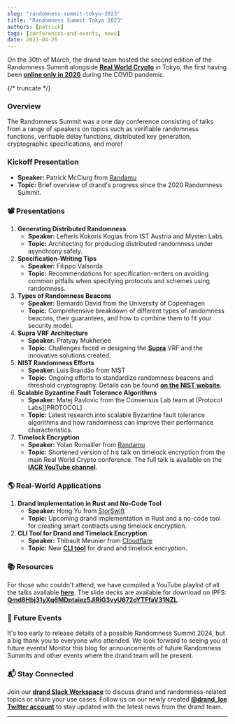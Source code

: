 ```yaml
---
slug: "randomness-summit-tokyo-2023"
title: "Randomness Summit Tokyo 2023"
authors: [patrick]
tags: [conferences-and-events, news]
date: 2023-04-26
---
```


On the 30th of March, the drand team hosted the second edition of the Randomness Summit alongside [**Real World Crypto**](https://rwc.iacr.org/) in Tokyo, the first having been [**online only in 2020**](https://randomness2020.com/) during the COVID pandemic.

{/* truncate */}

### Overview

The Randomness Summit was a one day conference consisting of talks from a range of speakers on topics such as verifiable randomness functions, verifiable delay functions, distributed key generation, cryptographic specifications, and more!

### Kickoff Presentation

- **Speaker:** Patrick McClurg from [Randamu](https://randa.mu/)
- **Topic:** Brief overview of drand's progress since the 2020 Randomness Summit.

### 📽️ Presentations

1. **Generating Distributed Randomness**
    - **Speaker:** Lefteris Kokoris Kogias from IST Austria and Mysten Labs
    - **Topic:** Architecting for producing distributed randomness under asynchrony safely.
2. **Specification-Writing Tips**
    - **Speaker:** Filippo Valsorda
    - **Topic:** Recommendations for specification-writers on avoiding common pitfalls when specifying protocols and schemes using randomness.
3. **Types of Randomness Beacons**
    - **Speaker:** Bernardo David from the University of Copenhagen
    - **Topic:** Comprehensive breakdown of different types of randomness beacons, their guarantees, and how to combine them to fit your security model.
4. **Supra VRF Architecture**
    - **Speaker:** Pratyay Mukherjee
    - **Topic:** Challenges faced in designing the [**Supra**](https://supraoracles.com/) VRF and the innovative solutions created.
5. **NIST Randomness Efforts**
    - **Speaker:** Luis Brandão from NIST
    - **Topic:** Ongoing efforts to standardize randomness beacons and threshold cryptography. Details can be found [**on the NIST website**](https://csrc.nist.gov/projects/interoperable-randomness-beacons).
6. **Scalable Byzantine Fault Tolerance Algorithms**
    - **Speaker:** Matej Pavlovic from the Consensus Lab team at [Protocol Labs][PROTOCOL]
    - **Topic:** Latest research into scalable Byzantine fault tolerance algorithms and how randomness can improve their performance characteristics.
7. **Timelock Encryption**
    - **Speaker:** Yolan Romailler from [Randamu](https://randa.mu/)
    - **Topic:** Shortened version of his talk on timelock encryption from the main Real World Crypto conference. The full talk is available on the [**IACR YouTube channel**](https://www.youtube.com/watch?v=Xh849Ij3lhU).

### 🌎 Real-World Applications

1. **Drand Implementation in Rust and No-Code Tool**
    - **Speaker:** Hong Yu from [StorSwift](/blog/storswift-joins-the-league-of-entropy)
    - **Topic:** Upcoming drand implementation in Rust and a no-code tool for creating smart contracts using timelock encryption.
2. **CLI Tool for Drand and Timelock Encryption**
    - **Speaker:** Thibault Meunier from [Cloudflare](https://drand.love/12bbcd90be5f4e42af18599f65019e7e)
    - **Topic:** New [**CLI tool**](https://github.com/thibmeu/drand-rs) for drand and timelock encryption.

### 📚 Resources

For those who couldn't attend, we have compiled a YouTube playlist of all the talks available [**here**](https://www.youtube.com/watch?v=U4bEewhZIus&list=PLhuBigpl7lqtE883Z3I6FCrtjmVOJ7A9c). The slide decks are available for download on IPFS: [**Qmd8Hbj31yXq6MDptaiez5JiRiG3vyU672oYTFfaV31NZL**](https://ipfs.io/ipfs/Qmd8Hbj31yXq6MDptaiez5JiRiG3vyU672oYTFfaV31NZL).

### 🎪 Future Events

It's too early to release details of a possible Randomness Summit 2024, but a big thank you to everyone who attended. We look forward to seeing you at future events! Monitor this blog for announcements of future Randomness Summits and other events where the drand team will be present.

### 📬 Stay Connected

Join our [**drand Slack Workspace**](https://join.slack.com/t/drandworkspace/shared_invite/zt-19u4rf6if-bf7lxIvF2zYn4~TrBwfkiA) to discuss drand and randomness-related topics or share your use cases. Follow us on our newly created [**@drand_loe Twitter account**](https://twitter.com/drand_loe) to stay updated with the latest news from the drand team.

---
